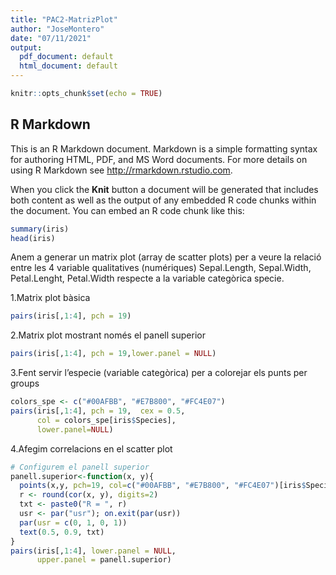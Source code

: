---
title: "PAC2-MatrizPlot"
author: "JoseMontero"
date: "07/11/2021"
output:
  pdf_document: default
  html_document: default
---

```{r setup, include=FALSE}
knitr::opts_chunk$set(echo = TRUE)
```

## R Markdown

This is an R Markdown document. Markdown is a simple formatting syntax for authoring HTML, PDF, and MS Word documents. For more details on using R Markdown see <http://rmarkdown.rstudio.com>.

When you click the **Knit** button a document will be generated that includes both content as well as the output of any embedded R code chunks within the document. You can embed an R code chunk like this:

```{r iris}
summary(iris)
head(iris)
```

Anem a generar un matrix plot (array de scatter plots) per a veure la relació entre
les 4 variable qualitatives (numériques) Sepal.Length, Sepal.Width, Petal.Lenght, Petal.Width respecte a la variable categòrica specie.

1.Matrix plot bàsica

```{r bàsica}
pairs(iris[,1:4], pch = 19)
```

2.Matrix plot mostrant només el panell superior

```{r upper}
pairs(iris[,1:4], pch = 19,lower.panel = NULL)
```

3.Fent servir l'especie (variable categòrica) per a colorejar els punts per groups

```{r color}
colors_spe <- c("#00AFBB", "#E7B800", "#FC4E07")  
pairs(iris[,1:4], pch = 19,  cex = 0.5,
      col = colors_spe[iris$Species],
      lower.panel=NULL)
```

4.Afegim correlacions en el scatter plot

```{r correlacio}

# Configurem el panell superior
panell.superior<-function(x, y){
  points(x,y, pch=19, col=c("#00AFBB", "#E7B800", "#FC4E07")[iris$Species])
  r <- round(cor(x, y), digits=2)
  txt <- paste0("R = ", r)
  usr <- par("usr"); on.exit(par(usr))
  par(usr = c(0, 1, 0, 1))
  text(0.5, 0.9, txt)
}
pairs(iris[,1:4], lower.panel = NULL, 
      upper.panel = panell.superior)
```
